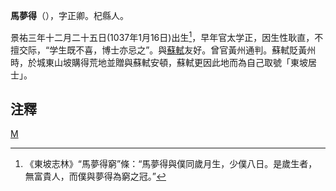 '''馬夢得'''（{{bd|?||?||}}），字正卿。杞縣人。

景祐三年十二月二十五日(1037年1月16日)出生<ref>《東坡志林》“馬夢得窮”條：“馬夢得與僕同歲月生，少僕八日。是歲生者，無富貴人，而僕與夢得為窮之冠。”</ref>，早年官太学正，因生性耿直，不擅交际，“学生既不喜，博士亦忌之”。與[[蘇軾|蘇軾]]友好。曾官黃州通判。蘇軾貶黃州時，於城東山坡購得荒地並贈與蘇軾安頓，蘇軾更因此地而為自己取號「東坡居士」。

==注釋==
<references/>
[[Category:宋朝政治人物|M]]